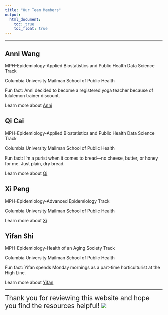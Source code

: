```yaml
---
title: "Our Team Members"
output: 
  html_document:
    toc: true
    toc_float: true
---
```


----------------

## **Anni Wang**
MPH-Epidemiology-Applied Biostatistics and Public Health Data Science Track

Columbia University Mailman School of Public Health

Fun fact: Anni decided to become a registered yoga teacher because of lululemon trainer discount.

Learn more about [Anni](https://aw2468.github.io/)

## **Qi Cai**
MPH-Epidemiology-Applied Biostatistics and Public Health Data Science Track

Columbia University Mailman School of Public Health

Fun fact: I’m a purist when it comes to bread—no cheese, butter, or honey for me. Just plain, dry bread.

Learn more about [Qi](https://cathy237-cq.github.io)

## **Xi Peng**
MPH-Epidemiology-Advanced Epidemiology Track

Columbia University Mailman School of Public Health

Learn more about [Xi](https://xiii11.github.io/)

## **Yifan Shi**
MPH-Epidemiology-Health of an Aging Society Track

Columbia University Mailman School of Public Health

Fun fact: Yifan spends Monday mornings as a part-time horticulturist at the High Line.

Learn more about [Yifan](https://11fan5.github.io/yifan.github.io/)

---

<span style="font-size: 1.5em;"> Thank you for reviewing this website and hope you find the resources helpful!
![](Pics/giphy (1).webp)